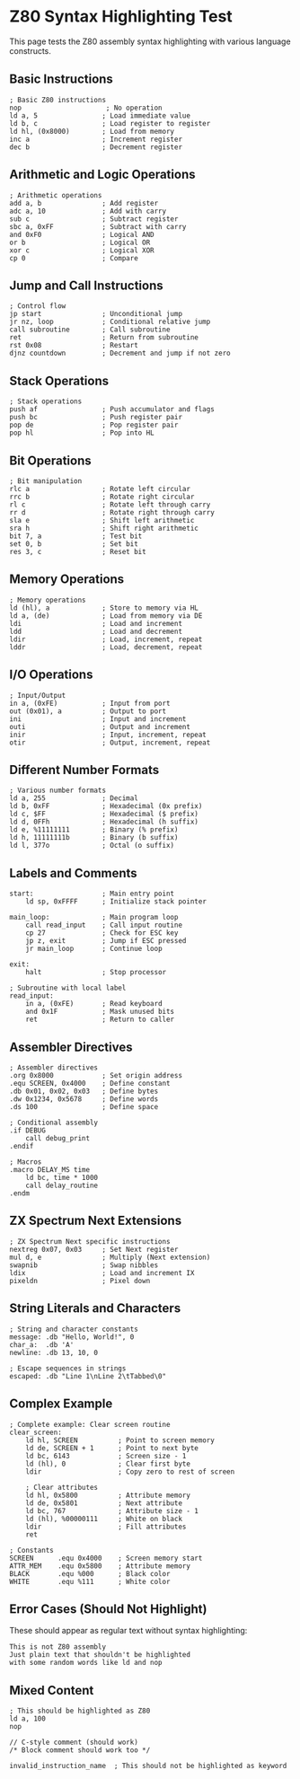 
# Z80 Syntax Highlighting Test

This page tests the Z80 assembly syntax highlighting with various language constructs.

## Basic Instructions

```z80
; Basic Z80 instructions
nop                     ; No operation
ld a, 5                ; Load immediate value
ld b, c                ; Load register to register
ld hl, (0x8000)        ; Load from memory
inc a                  ; Increment register
dec b                  ; Decrement register
```

## Arithmetic and Logic Operations

```z80
; Arithmetic operations
add a, b               ; Add register
adc a, 10              ; Add with carry
sub c                  ; Subtract register
sbc a, 0xFF            ; Subtract with carry
and 0xF0               ; Logical AND
or b                   ; Logical OR
xor c                  ; Logical XOR
cp 0                   ; Compare
```

## Jump and Call Instructions

```z80
; Control flow
jp start               ; Unconditional jump
jr nz, loop            ; Conditional relative jump
call subroutine        ; Call subroutine
ret                    ; Return from subroutine
rst 0x08               ; Restart
djnz countdown         ; Decrement and jump if not zero
```

## Stack Operations

```z80
; Stack operations
push af                ; Push accumulator and flags
push bc                ; Push register pair
pop de                 ; Pop register pair
pop hl                 ; Pop into HL
```

## Bit Operations

```z80
; Bit manipulation
rlc a                  ; Rotate left circular
rrc b                  ; Rotate right circular
rl c                   ; Rotate left through carry
rr d                   ; Rotate right through carry
sla e                  ; Shift left arithmetic
sra h                  ; Shift right arithmetic
bit 7, a               ; Test bit
set 0, b               ; Set bit
res 3, c               ; Reset bit
```

## Memory Operations

```z80
; Memory operations
ld (hl), a             ; Store to memory via HL
ld a, (de)             ; Load from memory via DE
ldi                    ; Load and increment
ldd                    ; Load and decrement
ldir                   ; Load, increment, repeat
lddr                   ; Load, decrement, repeat
```

## I/O Operations

```z80
; Input/Output
in a, (0xFE)           ; Input from port
out (0x01), a          ; Output to port
ini                    ; Input and increment
outi                   ; Output and increment
inir                   ; Input, increment, repeat
otir                   ; Output, increment, repeat
```

## Different Number Formats

```z80
; Various number formats
ld a, 255              ; Decimal
ld b, 0xFF             ; Hexadecimal (0x prefix)
ld c, $FF              ; Hexadecimal ($ prefix)  
ld d, 0FFh             ; Hexadecimal (h suffix)
ld e, %11111111        ; Binary (% prefix)
ld h, 11111111b        ; Binary (b suffix)
ld l, 377o             ; Octal (o suffix)
```

## Labels and Comments

```z80
start:                 ; Main entry point
    ld sp, 0xFFFF      ; Initialize stack pointer
    
main_loop:             ; Main program loop
    call read_input    ; Call input routine
    cp 27              ; Check for ESC key
    jp z, exit         ; Jump if ESC pressed
    jr main_loop       ; Continue loop
    
exit:
    halt               ; Stop processor

; Subroutine with local label
read_input:
    in a, (0xFE)       ; Read keyboard
    and 0x1F           ; Mask unused bits
    ret                ; Return to caller
```

## Assembler Directives

```z80
; Assembler directives
.org 0x8000            ; Set origin address
.equ SCREEN, 0x4000    ; Define constant
.db 0x01, 0x02, 0x03   ; Define bytes
.dw 0x1234, 0x5678     ; Define words
.ds 100                ; Define space

; Conditional assembly
.if DEBUG
    call debug_print
.endif

; Macros
.macro DELAY_MS time
    ld bc, time * 1000
    call delay_routine
.endm
```

## ZX Spectrum Next Extensions

```z80
; ZX Spectrum Next specific instructions
nextreg 0x07, 0x03     ; Set Next register
mul d, e               ; Multiply (Next extension)
swapnib                ; Swap nibbles
ldix                   ; Load and increment IX
pixeldn                ; Pixel down
```

## String Literals and Characters

```z80
; String and character constants
message: .db "Hello, World!", 0
char_a:  .db 'A'
newline: .db 13, 10, 0

; Escape sequences in strings
escaped: .db "Line 1\nLine 2\tTabbed\0"
```

## Complex Example

```z80
; Complete example: Clear screen routine
clear_screen:
    ld hl, SCREEN          ; Point to screen memory
    ld de, SCREEN + 1      ; Point to next byte
    ld bc, 6143            ; Screen size - 1
    ld (hl), 0             ; Clear first byte
    ldir                   ; Copy zero to rest of screen
    
    ; Clear attributes
    ld hl, 0x5800          ; Attribute memory
    ld de, 0x5801          ; Next attribute
    ld bc, 767             ; Attribute size - 1  
    ld (hl), %00000111     ; White on black
    ldir                   ; Fill attributes
    ret

; Constants
SCREEN      .equ 0x4000    ; Screen memory start
ATTR_MEM    .equ 0x5800    ; Attribute memory
BLACK       .equ %000      ; Black color
WHITE       .equ %111      ; White color
```

## Error Cases (Should Not Highlight)

These should appear as regular text without syntax highlighting:

```text
This is not Z80 assembly
Just plain text that shouldn't be highlighted
with some random words like ld and nop
```

## Mixed Content

```z80
; This should be highlighted as Z80
ld a, 100
nop

// C-style comment (should work)
/* Block comment should work too */

invalid_instruction_name  ; This should not be highlighted as keyword
```
